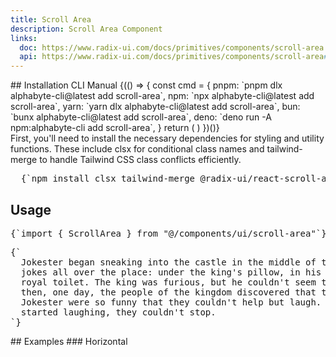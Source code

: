 ```yaml
---
title: Scroll Area
description: Scroll Area Component
links:
  doc: https://www.radix-ui.com/docs/primitives/components/scroll-area
  api: https://www.radix-ui.com/docs/primitives/components/scroll-area#api-reference
---
```


<ComponentPreview name="scroll-area-demo" />
## Installation
<CliCodeTabs>

<TabsList>
  <TabsTrigger value="cli">CLI</TabsTrigger>
  <TabsTrigger value="manual">Manual</TabsTrigger>
</TabsList>

<TabsContent value="cli">
<CliCodeTabs>
  {(() => {
    const cmd = {
      pnpm: `pnpm dlx alphabyte-cli@latest add scroll-area`,
      npm: `npx alphabyte-cli@latest add scroll-area`,
      yarn: `yarn dlx alphabyte-cli@latest add scroll-area`,
      bun: `bunx alphabyte-cli@latest add scroll-area`,
      deno: `deno run -A npm:alphabyte-cli add scroll-area`,
    }
    return (
      <CodeCommands
        __pnpm__={cmd.pnpm}
        __npm__={cmd.npm}
        __yarn__={cmd.yarn}
        __bun__={cmd.bun}
        __deno__={cmd.deno}
      />
    )
  })()}
</CliCodeTabs>
</TabsContent>

<TabsContent value="manual">
<div className="not-prose md:px-0 px-4">
<Step>
<StepItem title="Install Dependencies">
First, you'll need to install the necessary dependencies for styling and utility functions. These include <MdxBadge>clsx</MdxBadge> for conditional class names and <MdxBadge>tailwind-merge</MdxBadge> to handle Tailwind CSS class conflicts efficiently.

<Pre className="language-bash">
  {`npm install clsx tailwind-merge @radix-ui/react-scroll-area`}
</Pre>

</StepItem>
  <StepItem title="Create utils.ts"> 
  <ComponentUtilsText/>
  <ComponentUtils/>
  </StepItem>
<StepItem title="Create Scroll-Area Component">
  <ComponentSource name="scroll-area" />
  </StepItem>
</Step>
</div>
</TabsContent>
</CliCodeTabs>

## Usage
<div className="not-prose space-y-6">
<Pre>{`import { ScrollArea } from "@/components/ui/scroll-area"`}</Pre>
<Pre>{`<ScrollArea className="h-[200px] w-[350px] rounded-md border p-4">
  Jokester began sneaking into the castle in the middle of the night and leaving
  jokes all over the place: under the king's pillow, in his soup, even in the
  royal toilet. The king was furious, but he couldn't seem to stop Jokester. And
  then, one day, the people of the kingdom discovered that the jokes left by
  Jokester were so funny that they couldn't help but laugh. And once they
  started laughing, they couldn't stop.
</ScrollArea>`}</Pre>
</div>
## Examples
### Horizontal
<ComponentPreview name="scroll-area-demo" variant="horizontal" />
